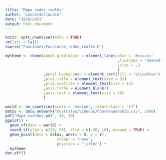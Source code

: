 ---
title: "Mapa redes reales"
author: "LeonardoClaudin"
date: "20/6/2021"
output: html_document
---

```{r setup, include=FALSE}
knitr::opts_chunk$set(echo = TRUE)
rm(list = ls())
source("Funciones/Funciones_redes_reales.R")
```

```{r}
mytheme <- theme(panel.grid.major = element_line(color = '#cccccc' 
                                                  ,linetype = 'dashed'
                                                  ,size = .3
                                                  )
                 ,panel.background = element_rect(fill = 'aliceblue')
                 ,plot.title = element_text(size = 32)
                 ,plot.subtitle = element_text(size = 14)
                 ,axis.title = element_blank()
                 ,axis.text = element_text(size = 10)
                 )
```


```{r}
world <- ne_countries(scale = "medium", returnclass = "sf")
datos <- data_network("Sustratos/Viñedos/CoordenadasVid.csv", 1000)
pdf("Mapa_viñedos.pdf", 10, 10)
ggplot() + 
  geom_sf(data = world) +
  coord_sf(ylim = c(30, 50), xlim = c(-20, 10), expand = TRUE) +
  geom_point(data = datos, aes(x = X, y = Y), 
                       colour = "navy",
                       position = "jitter") +
  mytheme
dev.off()
```



